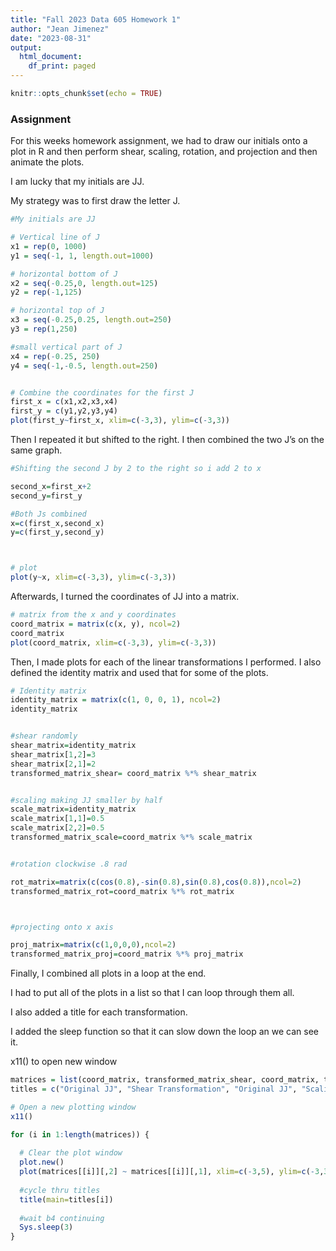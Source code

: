 ---
title: "Fall 2023 Data 605 Homework 1"
author: "Jean Jimenez"
date: "2023-08-31"
output:
  html_document:
    df_print: paged
---

```{r setup, include=FALSE}
knitr::opts_chunk$set(echo = TRUE)
```

### Assignment

For this weeks homework assignment, we had to draw our initials onto a plot in R and then perform shear, scaling, rotation, and projection and then animate the plots.

I am lucky that my initials are JJ.

My strategy was to first draw the letter J.

```{r}
#My initials are JJ

# Vertical line of J
x1 = rep(0, 1000)
y1 = seq(-1, 1, length.out=1000)

# horizontal bottom of J
x2 = seq(-0.25,0, length.out=125)
y2 = rep(-1,125)

# horizontal top of J
x3 = seq(-0.25,0.25, length.out=250)
y3 = rep(1,250)

#small vertical part of J
x4 = rep(-0.25, 250)
y4 = seq(-1,-0.5, length.out=250)


# Combine the coordinates for the first J
first_x = c(x1,x2,x3,x4)
first_y = c(y1,y2,y3,y4)
plot(first_y~first_x, xlim=c(-3,3), ylim=c(-3,3))
```

Then I repeated it but shifted to the right. I then combined the two J's on the same graph.

```{r}
#Shifting the second J by 2 to the right so i add 2 to x

second_x=first_x+2
second_y=first_y

#Both Js combined
x=c(first_x,second_x)
y=c(first_y,second_y)



# plot
plot(y~x, xlim=c(-3,3), ylim=c(-3,3))
```

Afterwards, I turned the coordinates of JJ into a matrix.

```{r}
# matrix from the x and y coordinates
coord_matrix = matrix(c(x, y), ncol=2)
coord_matrix
plot(coord_matrix, xlim=c(-3,3), ylim=c(-3,3))
```

Then, I made plots for each of the linear transformations I performed. I also defined the identity matrix and used that for some of the plots.

```{r}
# Identity matrix
identity_matrix = matrix(c(1, 0, 0, 1), ncol=2)
identity_matrix


#shear randomly
shear_matrix=identity_matrix
shear_matrix[1,2]=3
shear_matrix[2,1]=2
transformed_matrix_shear= coord_matrix %*% shear_matrix


#scaling making JJ smaller by half
scale_matrix=identity_matrix
scale_matrix[1,1]=0.5
scale_matrix[2,2]=0.5
transformed_matrix_scale=coord_matrix %*% scale_matrix


#rotation clockwise .8 rad

rot_matrix=matrix(c(cos(0.8),-sin(0.8),sin(0.8),cos(0.8)),ncol=2)
transformed_matrix_rot=coord_matrix %*% rot_matrix



#projecting onto x axis

proj_matrix=matrix(c(1,0,0,0),ncol=2)
transformed_matrix_proj=coord_matrix %*% proj_matrix

```

Finally, I combined all plots in a loop at the end.

I had to put all of the plots in a list so that I can loop through them all.

I also added a title for each transformation.

I added the sleep function so that it can slow down the loop an we can see it.

x11() to open new window

```{r}
matrices = list(coord_matrix, transformed_matrix_shear, coord_matrix, transformed_matrix_scale, coord_matrix, transformed_matrix_rot, coord_matrix, transformed_matrix_proj)
titles = c("Original JJ", "Shear Transformation", "Original JJ", "Scaling Transformation", "Original JJ", "Rotation Transformation", "Original JJ", "Projection Transformation")

# Open a new plotting window
x11() 

for (i in 1:length(matrices)) {
  
  # Clear the plot window
  plot.new()
  plot(matrices[[i]][,2] ~ matrices[[i]][,1], xlim=c(-3,5), ylim=c(-3,3))
  
  #cycle thru titles
  title(main=titles[i])
  
  #wait b4 continuing
  Sys.sleep(3)
}
```

